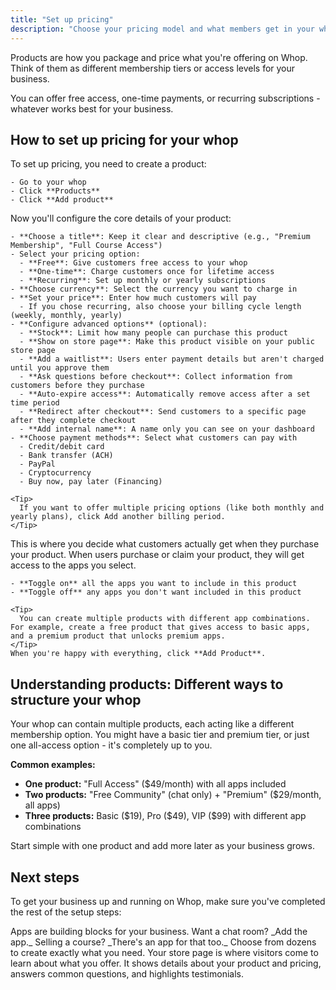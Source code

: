 ```yaml
---
title: "Set up pricing"
description: "Choose your pricing model and what members get in your whop"
---
```


Products are how you package and price what you're offering on Whop. Think of them as different membership tiers or access levels for your business.

You can offer free access, one-time payments, or recurring subscriptions - whatever works best for your business.

## How to set up pricing for your whop

<Steps>
  <Step title="Add a product" titleSize="h3">
    To set up pricing, you need to create a product:

    - Go to your whop
    - Click **Products**
    - Click **Add product**
  </Step>
  <Step title="Set up your product details" titleSize="h3">
    Now you'll configure the core details of your product:

    - **Choose a title**: Keep it clear and descriptive (e.g., "Premium Membership", "Full Course Access")
    - Select your pricing option:
      - **Free**: Give customers free access to your whop
      - **One-time**: Charge customers once for lifetime access
      - **Recurring**: Set up monthly or yearly subscriptions
    - **Choose currency**: Select the currency you want to charge in
    - **Set your price**: Enter how much customers will pay
      - If you chose recurring, also choose your billing cycle length (weekly, monthly, yearly)
    - **Configure advanced options** (optional):
      - **Stock**: Limit how many people can purchase this product
      - **Show on store page**: Make this product visible on your public store page
      - **Add a waitlist**: Users enter payment details but aren't charged until you approve them
      - **Ask questions before checkout**: Collect information from customers before they purchase
      - **Auto-expire access**: Automatically remove access after a set time period
      - **Redirect after checkout**: Send customers to a specific page after they complete checkout
      - **Add internal name**: A name only you can see on your dashboard
    - **Choose payment methods**: Select what customers can pay with
      - Credit/debit card
      - Bank transfer (ACH)
      - PayPal
      - Cryptocurrency
      - Buy now, pay later (Financing)

    <Tip>
      If you want to offer multiple pricing options (like both monthly and yearly plans), click Add another billing period.
    </Tip>
  </Step>
  <Step title="Choose which apps customers get with this product" titleSize="h3">
    This is where you decide what customers actually get when they purchase your product. When users purchase or claim your product, they will get access to the apps you select.

    - **Toggle on** all the apps you want to include in this product
    - **Toggle off** any apps you don't want included in this product

    <Tip>
      You can create multiple products with different app combinations. For example, create a free product that gives access to basic apps, and a premium product that unlocks premium apps.
    </Tip>
    When you're happy with everything, click **Add Product**.
  </Step>
</Steps>


## Understanding products: Different ways to structure your whop

Your whop can contain multiple products, each acting like a different membership option. You might have a basic tier and premium tier, or just one all-access option - it's completely up to you.

**Common examples:**

- **One product:** "Full Access" (\$49/month) with all apps included
- **Two products:** "Free Community" (chat only) \+ "Premium" (\$29/month, all apps)
- **Three products:** Basic (\$19), Pro (\$49), VIP (\$99) with different app combinations

<Tip>
  Start simple with one product and add more later as your business grows.
</Tip>


## Next steps

To get your business up and running on Whop, make sure you've completed the rest of the setup steps:

<CardGroup cols={2}>
  <Card title="Add apps to your whop" icon="block-brick" href="/add-apps">
    Apps are building blocks for your business. Want a chat room? _Add the app._ Selling a course? _There's an app for that too._ Choose from dozens to create exactly what you need.
  </Card>
  <Card title="Set up your store page" icon="store" href="/set-up-store-page">
    Your store page is where visitors come to learn about what you offer. It shows details about your product and pricing, answers common questions, and highlights testimonials.
  </Card>
</CardGroup>